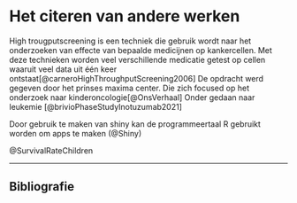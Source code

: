 # Het citeren van andere werken

High trougputscreening is een techniek die gebruik wordt naar het onderzoeken van effecte van bepaalde medicijnen op kankercellen. Met deze technieken worden veel verschillende medicatie getest op cellen waaruit veel data uit één keer ontstaat[@carneroHighThroughputScreening2006]
De opdracht werd gegeven door het prinses maxima center. Die zich focused op het onderzoek naar kinderoncologie[@OnsVerhaal]
Onder gedaan naar leukemie [@brivioPhaseStudyInotuzumab2021]

Door gebruik te maken van shiny kan de programmeertaal R gebruikt worden om apps te maken (@Shiny)


@SurvivalRateChildren

***

## Bibliografie

<div id="refs"></div>